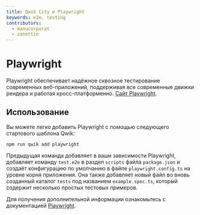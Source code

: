 ```yaml
---
title: Qwik City и Playwright
keywords: e2e, testing
contributors:
  - manucorporat
  - zanettin
---
```


# Playwright

Playwright обеспечивает надёжное сквозное тестирование современных веб-приложений, поддерживая все современные движки рендера и работая кросс-платформенно. [Сайт Playwright](https://playwright.dev/).

## Использование

Вы можете легко добавить Playwright с помощью следующего стартового шаблона Qwik:

```shell
npm run qwik add playwright
```

Предыдущая команда добавляет в ваши зависимости Playwright, добавляет команду `test.e2e` в раздел `scripts` файла `package.json` и создаёт конфигурацию по умолчанию в файле `playwright.config.ts` на уровне корня приложения.
Она также добавляет новый файл во вновь созданный каталог `tests` под названием `example.spec.ts`, который содержит несколько простых тестовых примеров.

Для получения дополнительной информации ознакомьтесь с документацией [Playwright](https://playwright.dev/docs/intro).
